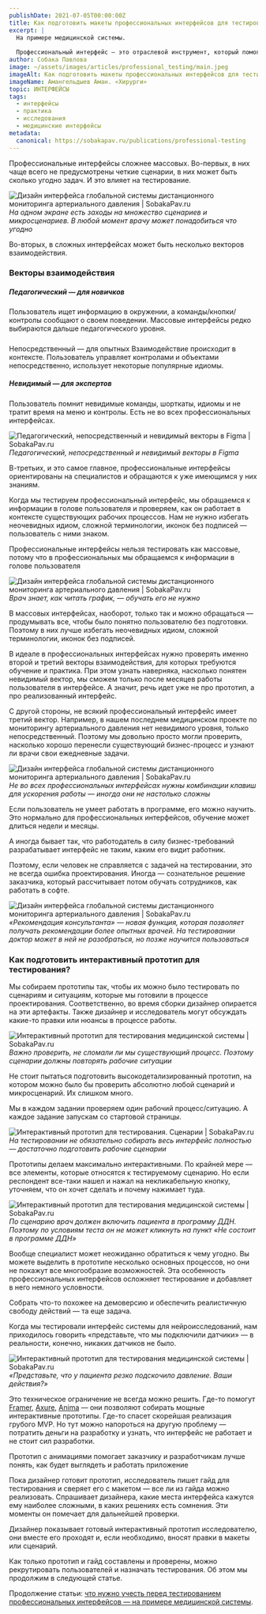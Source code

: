 ```yaml
---
publishDate: 2021-07-05T00:00:00Z
title: Как подготовить макеты профессиональных интерфейсов для тестирования онлайн
excerpt: |
  На примере медицинской системы.
  
  Профессиональный интерфейс — это отраслевой инструмент, который помогает пользователю решать рабочие задачи. Для него самое важное — эффективность, а это качество, которое по определению [повышает цену каждой ошибки](https://sobakapav.ru/publications/interfaces-of-professional-systems).
author: Собака Павлова
image: ~/assets/images/articles/professional_testing/main.jpeg
imageAlt: Как подготовить макеты профессиональных интерфейсов для тестирования онлайн. 
imageName: Амангельдыев Аман. «Хирурги»
topic: ИНТЕРФЕЙСЫ
tags:
  - интерфейсы
  - практика
  - исследования
  - медицинские интерфейсы
metadata:
  canonical: https://sobakapav.ru/publications/professional-testing
---
```



Профессиональные интерфейсы сложнее массовых. Во-первых, в них чаще всего не предусмотрены четкие сценарии, в них может быть сколько угодно задач. И это влияет на тестирование.

![Дизайн интерфейса глобальной системы дистанционного мониторинга артериального давления | SobakaPav.ru](~/assets/images/articles/professional_testing/1.png)
_На одном экране есть заходы на множество сценариев и микросценариев. В любой момент врачу может понадобиться что угодно_

Во-вторых, в сложных интерфейсах может быть несколько векторов взаимодействия.

### Векторы взаимодействия

##### Педагогический — для новичков

Пользователь ищет информацию в окружении, а команды/кнопки/контролы сообщают о своем поведении. Массовые интерфейсы редко выбираются дальше педагогического уровня.

##### 
Непосредственный — для опытных
Взаимодействие происходит в контексте. Пользователь управляет контролами и объектами непосредственно, использует некоторые популярные идиомы.

##### Невидимый — для экспертов

Пользователь помнит невидимые команды, шорткаты, идиомы и не тратит время на меню и контролы. Есть не во всех профессиональных интерфейсах.

![Педагогический, непосредственный и невидимый векторы в Figma | SobakaPav.ru](~/assets/images/articles/professional_testing/2.png)
_Педагогический, непосредственный и невидимый векторы в Figma_

В-третьих, и это самое главное, профессиональные интерфейсы ориентированы на специалистов и обращаются к уже имеющимся у них знаниям.

Когда мы тестируем профессиональный интерфейс, мы обращаемся к информации в голове пользователя и проверяем, как он работает в контексте существующих рабочих процессов. Нам не нужно избегать неочевидных идиом, сложной терминологии, иконок без подписей — пользователь с ними знаком.

Профессиональные интерфейсы нельзя тестировать как массовые, потому что в профессиональных мы обращаемся к информации в голове пользователя

![Дизайн интерфейса глобальной системы дистанционного мониторинга артериального давления | SobakaPav.ru](~/assets/images/articles/professional_testing/2.png)
_Врач знает, как читать график, — обучать его не нужно_

В массовых интерфейсах, наоборот, только так и можно обращаться — продумывать все, чтобы было понятно пользователю без подготовки. Поэтому в них лучше избегать неочевидных идиом, сложной терминологии, иконок без подписей.

В идеале в профессиональных интерфейсах нужно проверять именно второй и третий векторы взаимодействия, для которых требуются обучение и практика. При этом узнать наверняка, насколько понятен невидимый вектор, мы сможем только после месяцев работы пользователя в интерфейсе. А значит, речь идет уже не про прототип, а про реализованный интерфейс.

С другой стороны, не всякий профессиональный интерфейс имеет третий вектор. Например, в нашем последнем медицинском проекте по мониторингу артериального давления нет невидимого уровня, только непосредственный. Поэтому мы довольно просто могли проверить, насколько хорошо перенесли существующий бизнес-процесс и узнают ли врачи свои ежедневные задачи.

![Дизайн интерфейса глобальной системы дистанционного мониторинга артериального давления | SobakaPav.ru](~/assets/images/articles/professional_testing/4.png)
_Не во всех профессиональных интерфейсах нужны комбинации клавиш для ускорения работы — иногда они не настолько сложны_

Если пользователь не умеет работать в программе, его можно научить. Это нормально для профессиональных интерфейсов, обучение может длиться недели и месяцы.

А иногда бывает так, что работодатель в силу бизнес-требований разрабатывает интерфейс не таким, каким его видит работник.

Поэтому, если человек не справляется с задачей на тестировании, это не всегда ошибка проектирования. Иногда — сознательное решение заказчика, который рассчитывает потом обучать сотрудников, как работать в софте.

![Дизайн интерфейса глобальной системы дистанционного мониторинга артериального давления | SobakaPav.ru](~/assets/images/articles/professional_testing/5.png)
_«Рекомендация консультанта» — новая функция, которая позволяет получать рекомендации более опытных врачей. На тестировании доктор может в ней не разобраться, но позже научится пользоваться_

### Как подготовить интерактивный прототип для тестирования?

Мы собираем прототипы так, чтобы их можно было тестировать по сценариям и ситуациям, которые мы готовили в процессе проектирования. Соответственно, во время сборки дизайнер опирается на эти артефакты. Также дизайнер и исследователь могут обсуждать какие-то правки или нюансы в процессе работы.

![Интерактивный прототип для тестирования медицинской системы | SobakaPav.ru](~/assets/images/articles/professional_testing/6.png)
_Важно проверить, не сломали ли мы существующий процесс. Поэтому сценарии должны повторять рабочие ситуации_

Не стоит пытаться подготовить высокодетализированный прототип, на котором можно было бы проверить абсолютно любой сценарий и микросценарий. Их слишком много.

Мы в каждом задании проверяем один рабочий процесс/ситуацию. А каждое задание запускам со стартовой страницы.

![Интерактивный прототип для тестирования. Сценарии | SobakaPav.ru](~/assets/images/articles/professional_testing/7.png)
_На тестировании не обязательно собирать весь интерфейс полностью — достаточно подготовить рабочие сценарии_

Прототипы делаем максимально интерактивными. По крайней мере — все элементы, которые относятся к тестируемому сценарию. Но если респондент все-таки нашел и нажал на некликабельную кнопку, уточняем, что он хочет сделать и почему нажимает туда.

![Интерактивный прототип для тестирования медицинской системы | SobakaPav.ru](~/assets/images/articles/professional_testing/8.png)
_По сценарию врач должен включить пациента в программу ДДН. Поэтому по условиям теста он не может кликнуть на пункт «Не состоит в программе ДДН»_

Вообще специалист может неожиданно обратиться к чему угодно. Вы можете выделить в прототипе несколько основных процессов, но они не покажут все многообразие возможностей. Эта особенность профессиональных интерфейсов осложняет тестирование и добавляет в него немного условности.

Собрать что-то похожее на демоверсию и обеспечить реалистичную свободу действий — та еще задача.

Когда мы тестировали интерфейс системы для нейроисследований, нам приходилось говорить «представьте, что мы подключили датчики» — в реальности, конечно, никаких датчиков не было.

![Интерактивный прототип для тестирования медицинской системы | SobakaPav.ru](~/assets/images/articles/professional_testing/9.png)
_«Представьте, что у пациента резко подскочило давление. Ваши действия?»_

Это техническое ограничение не всегда можно решить. Где-то помогут [Framer](https://www.framer.com/), [Axure](https://www.axure.com/), [Anima](https://www.animaapp.com/) — они позволяют собирать мощные интерактивные прототипы. Где-то спасет скорейшая реализация грубого MVP. Но тут можно напороться на другую проблему — потратить деньги на разработку и узнать, что интерфейс не работает и не стоит сил разработки.

Прототип с анимациями помогает заказчику и разработчикам лучше понять, как будет выглядеть и работать приложение

Пока дизайнер готовит прототип, исследователь пишет гайд для тестирования и сверяет его с макетом — все ли из гайда можно реализовать. Спрашивает дизайнера, какие места интерфейса кажутся ему наиболее сложными, в каких решениях есть сомнения. Эти моменты он помечает для дальнейшей проверки.

Дизайнер показывает готовый интерактивный прототип исследователю, они вместе его проходят и, если необходимо, вносят правки в макеты или сценарий.

Как только прототип и гайд составлены и проверены, можно рекрутировать пользователей и назначать тестирования. Об этом мы продолжим в следующей статье.

Продолжение статьи: [что нужно учесть перед тестированием профессиональных интерфейсов — на примере медицинской системы](https://sobakapav.ru/publications/before-interface-testing).


